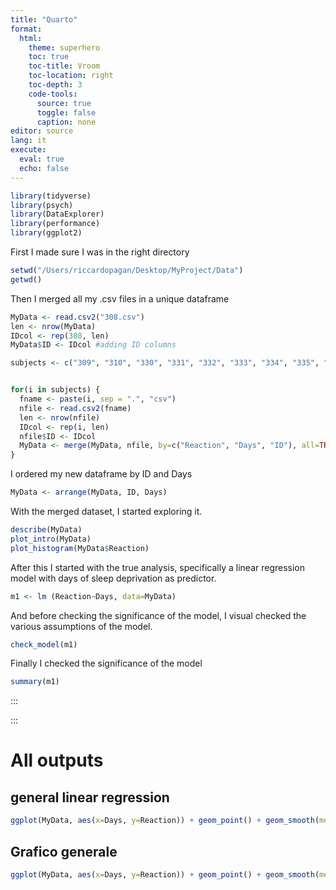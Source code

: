 ```yaml
---
title: "Quarto"
format: 
  html:
    theme: superhero
    toc: true
    toc-title: Vroom
    toc-location: right
    toc-depth: 3
    code-tools: 
      source: true
      toggle: false
      caption: none
editor: source
lang: it
execute: 
  eval: true
  echo: false
---
```

```r
library(tidyverse)
library(psych)
library(DataExplorer)
library(performance)
library(ggplot2)
```

First I made sure I was in the right directory
```r
setwd("/Users/riccardopagan/Desktop/MyProject/Data")
getwd()
```

Then I merged all my .csv files in a unique dataframe
```r
MyData <- read.csv2("308.csv")
len <- nrow(MyData)
IDcol <- rep(308, len)
MyData$ID <- IDcol #adding ID columns 

subjects <- c("309", "310", "330", "331", "332", "333", "334", "335", "337", "349", "350", "351", "352", "369", "370", "371", "372")


for(i in subjects) {
  fname <- paste(i, sep = ".", "csv")
  nfile <- read.csv2(fname)
  len <- nrow(nfile)
  IDcol <- rep(i, len)
  nfile$ID <- IDcol
  MyData <- merge(MyData, nfile, by=c("Reaction", "Days", "ID"), all=TRUE)
}
```

I ordered my new dataframe by ID and Days
```r
MyData <- arrange(MyData, ID, Days) 
```

With the merged dataset, I started exploring it.
```r
describe(MyData)
plot_intro(MyData)
plot_histogram(MyData$Reaction)
```

After this I started with the true analysis, specifically a linear regression model with days of 
sleep deprivation as predictor. 
```r
m1 <- lm (Reaction~Days, data=MyData)
```
And before checking the significance of the model, I visual checked the various assumptions of the model.
```r
check_model(m1)
```

Finally I checked the significance of the model
```r
summary(m1)
```






:::

:::

# All outputs

::: {.panel-tabset}

## general linear regression

```r
ggplot(MyData, aes(x=Days, y=Reaction)) + geom_point() + geom_smooth(method = "lm")
```

## Grafico generale

```r
ggplot(MyData, aes(x=Days, y=Reaction)) + geom_point() + geom_smooth(method = "lm")
```

:::